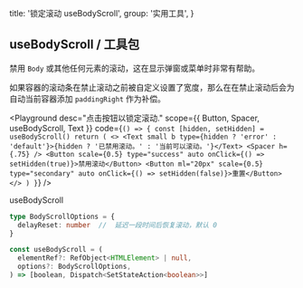 
  title: '锁定滚动 useBodyScroll',
  group: '实用工具',
}

## useBodyScroll / 工具包

禁用 `Body` 或其他任何元素的滚动，这在显示弹窗或菜单时非常有帮助。

如果容器的滚动条在禁止滚动之前被自定义设置了宽度，那么在在禁止滚动后会为自动当前容器添加 `paddingRight` 作为补偿。

<Playground
  desc="点击按钮以锁定滚动."
  scope={{ Button, Spacer, useBodyScroll, Text }}
  code={`
() => {
  const [hidden, setHidden] = useBodyScroll()
  return (
    <>
      <Text small b type={hidden ? 'error' : 'default'}>{hidden ? '已禁用滚动。' : '当前可以滚动。'}</Text>
      <Spacer h={.75} />
      <Button scale={0.5} type="success" auto onClick={() => setHidden(true)}>禁用滚动</Button>
      <Button ml="20px" scale={0.5} type="secondary" auto onClick={() => setHidden(false)}>重置</Button>
    </>
  )
}
`}
/>

<Attributes edit="/pages/zh-cn/hooks/use-body-scroll.mdx">
<Attributes.Title>useBodyScroll</Attributes.Title>

```ts
type BodyScrollOptions = {
  delayReset: number  //  延迟一段时间后恢复滚动，默认 0
}

const useBodyScroll = (
  elementRef?: RefObject<HTMLElement> | null,
  options?: BodyScrollOptions,
) => [boolean, Dispatch<SetStateAction<boolean>>]

```

</Attributes>

